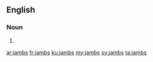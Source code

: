 ==English==

===Noun===
{{head|en}}

# {{plural of|jamb}}

[[ar:jambs]]
[[fr:jambs]]
[[ku:jambs]]
[[my:jambs]]
[[sv:jambs]]
[[ta:jambs]]
